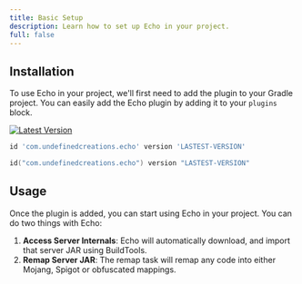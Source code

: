 ```yaml
---
title: Basic Setup
description: Learn how to set up Echo in your project.
full: false
---
```


## Installation

To use Echo in your project, we'll first need to add the plugin to your Gradle project.
You can easily add the Echo plugin by adding it to your `plugins` block.

[![Latest Version](https://img.shields.io/gradle-plugin-portal/v/com.undefinedcreations.echo)](https://plugins.gradle.org/plugin/com.undefinedcreations.echo)

```groovy tab="Groovy DSL"
id 'com.undefinedcreations.echo' version 'LASTEST-VERSION'
```
```kts tab="Kotlin DSL"
id("com.undefinedcreations.echo") version "LASTEST-VERSION"
```

## Usage

Once the plugin is added, you can start using Echo in your project. You can do two things with Echo:

1. **Access Server Internals**: Echo will automatically download, and import that server JAR using BuildTools.
2. **Remap Server JAR**: The remap task will remap any code into either Mojang, Spigot or obfuscated mappings.
